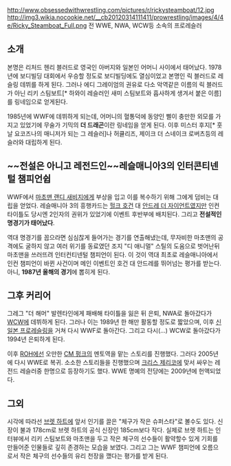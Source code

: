 http://www.obsessedwithwrestling.com/pictures/r/rickysteamboat/12.jpg
http://img3.wikia.nocookie.net/__cb20120314111411/prowrestling/images/4/4e/Ricky_Steamboat_Full.png
전 WWE, NWA, WCW등 소속의 프로레슬러

== 소개 ==
본명은 리처드 헨리 블러드로 영국인 아버지와 일본인 어머니 사이에서 태어났다.  1978년에 보디빌딩 대회에서 우승할 정도로 보디빌딩에도 열심이었고 본명인 릭 블러드로 레슬링 데뷔를 하게 된다.  그러나 에디 그레이엄의 권유로 다소 악역같은 이름의 릭 블러드가 아닌 리키 스팀보트[* 하와이 레슬러인 새미 스팀보트와 흡사하게 생겨서 붙은 이름]를 링네임으로 얻게된다.

1985년에 WWF에 데뷔하게 되는데, 어머니의 혈통덕에 동양인 삘이 충만한 외모를 가지고 있었기에 무술가 기믹의 '''더 드래곤'''이란 링네임을 얻게 된다.  이후 미스터 후지[* 훗날 요코즈나의 매니저가 되는 그 레슬러]나 허큘리즈, 제이크 더 스네이크 로버츠등의 레슬러와 대립하게 된다.  

== ~~전설은 아니고 레전드인~~레슬매니아3의 인터콘티넨털 챔피언쉽 ==
WWF에서 [[마초맨 랜디 새비지]]에게 부상을 입고 이를 복수하기 위해 그에게 덤비는 대립을 얻었다.  레슬매니아 3의 흥행카드는 [[헐크 호건]] 대 [[안드레 더 자이언트]]였지만 인컨 타이틀도 당시엔 2인자의 권위가 있었기에 이벤트 후반부에 배치된다.  그리고 '''전설적인 명경기가 태어났다'''.

역대 명경기를 꼽으라면 심심찮게 들어가는 경기를 연출해냈는데, 무자비한 마초맨의 공격에도 굴하지 않고 여러 위기를 동료였던 조지 "디 애니멀" 스틸의 도움으로 벗어난뒤 마초맨을 쓰러뜨려 인터컨티넨털 챔피언이 된다.  이 것이 역대 최초로 레슬매니아에서 인컨 챔피언이 바뀐 사건이며 메인 이벤트인 호건 대 안드레를 뛰어넘는 평가를 받는다.  아니, '''1987년 올해의 경기'''에 뽑히게 된다.

== 그후 커리어 ==
그레그 "더 해머" 발렌타인에게 패배해 타이틀을 잃은 뒤 은퇴, NWA로 돌아갔다가 [[WCW]]에 데뷔하게 된다.  그러나 이는 1989년 한 해만 활동할 정도로 짧았으며, 이후 [[신 일본 프로레슬링]]을 거쳐 다시 WWF로 돌아간다.  그리고 다시(...) WCW로 돌아갔다가 1994년 은퇴하게 된다.

이후 [[ROH]]에선 오만한 [[CM 펑크]]의 멘토역을 맡는 스토리를 진행했다. 그러다 2005년에 다시 WWE로 복귀.  소소한 스토리들을 진행했으며 [[크리스 제리코]]에 맞서 싸우는 레전드 레슬러중 한명으로 등장하기도 했다.  WWE 명예의 전당에는 2009년에 헌액되었다.

== 그외 ==
시각에 따라선 [[브렛 하트]]에 앞서 인기를 끌은 "체구가 작은 슈퍼스타"로 볼수도 있다.  신장이 불과 178cm로 브렛 하트의 공식 신장인 185cm보다 작다.  실제로 브렛 하트는 인터뷰에서 리키 스팀보트와 마초맨을 두고 작은 체구의 선수들이 활약할수 있게 기회를 만들어준 인물들로 깊히 존경하는 모습을 보였다.  그리고 그는 WWF 챔피언에 오름으로서 작은 체구의 선수들의 유리 천장을 깼다는 평가를 받게 된다.
